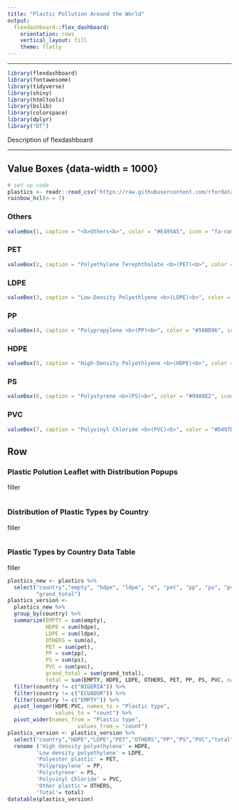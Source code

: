 ```yaml
---
title: "Plastic Pollution Around the World"
output:
  flexdashboard::flex_dashboard:
    orientation: rows
    vertical_layout: fill
    theme: flatly
---
```


```{=html}
<script src="https://kit.fontawesome.com/805d72eba7.js" crossorigin="anonymous"></script>
```

------------------------------------------------------------------------

```r
library(flexdashboard)
library(fontawesome)
library(tidyverse)
library(shiny)
library(htmltools)
library(bslib)
library(colorspace)
library(dplyr)
library("DT")
```

Description of flexdashboard

------------------------------------------------------------------------

## Value Boxes {data-width = 1000}

```r
# set up code
plastics <- readr::read_csv('https://raw.githubusercontent.com/rfordatascience/tidytuesday/master/data/2021/2021-01-26/plastics.csv')
rainbow_hcl(n = 7)
```

### Others

```r
valueBox(1, caption = "<b>Others<b>", color = "#E495A5", icon = "fa-compact-disc")
```

### PET

```r
valueBox(2, caption = "Polyethylene Terephthalate <b>(PET)<b>", color = "#CEA472", icon = "fa-bottle-water")
```

### LDPE

```r
valueBox(3, caption = "Low-Density Polyethlyene <b>(LDPE)<b>", color = "#9CB469", icon = "fa-bag-shopping")
```

### PP

```r
valueBox(4, caption = "Polypropylene <b>(PP)<b>", color = "#56BD96", icon = "fa-suitcase-rolling")
```

### HDPE

```r
valueBox(5, caption = "High-Density Polyethlyene <b>(HDPE)<b>", color = "#46BAC8", icon = "fa-jug-detergent")
```

### PS

```r
valueBox(6, caption = "Polystyrene <b>(PS)<b>", color = "#99A9E2", icon = "fa-utensils")
```

### PVC

```r
valueBox(7, caption = "Polyvinyl Chloride <b>(PVC)<b>", color = "#D497D3", icon = "fa-sheet-plastic")
```

## Row {.tabset .tabset-fade}

### Plastic Polution Leaflet with Distribution Popups

filler

```r

```

### Distribution of Plastic Types by Country

filler

```r

```

### Plastic Types by Country Data Table

filler

```r
plastics_new <- plastics %>%
  select("country","empty", "hdpe", "ldpe", "o", "pet", "pp", "ps", "pvc",
         "grand_total")
plastics_version <-
  plastics_new %>%
  group_by(country) %>%
  summarize(EMPTY = sum(empty),
            HDPE = sum(hdpe),
            LDPE = sum(ldpe),
            OTHERS = sum(o),
            PET = sum(pet),
            PP = sum(pp),
            PS = sum(ps),
            PVC = sum(pvc),
            grand_total = sum(grand_total),
            total = sum(EMPTY, HDPE, LDPE, OTHERS, PET, PP, PS, PVC, na.rm = TRUE)) %>%
  filter(country != c("NIGERIA")) %>%
  filter(country != c("ECUADOR")) %>%
  filter(country != c("EMPTY")) %>%
  pivot_longer(HDPE:PVC, names_to = "Plastic type",
               values_to = "count") %>% 
  pivot_wider(names_from = "Plastic type",
                      values_from = "count")
plastics_version <- plastics_version %>% 
  select("country","HDPE","LDPE","PET","OTHERS","PP","PS","PVC","total") %>% 
  rename ('High density polyethylene' = HDPE,
         'Low density polyethylene' = LDPE,
         'Polyester plastic' = PET,
         'Polypropylene' = PP,
         'Polystyrene' = PS,
         'Polyvinyl Chloride' = PVC, 
         'Other plastic'= OTHERS,
         'Total'= total)
datatable(plastics_version)
```
